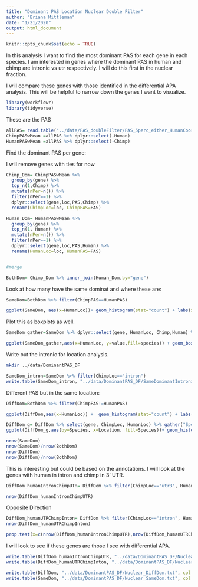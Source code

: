 ```yaml
---
title: "Dominant PAS Location Nuclear Double Filter"
author: "Briana Mittleman"
date: "1/21/2020"
output: html_document
---
```


```r
knitr::opts_chunk$set(echo = TRUE)
```

In this analysis I want to find the most dominant PAS for each gene in each species. I am interested in genes where the dominant PAS in human and chimp are intronic vs utr respectively. I will do this first in the nuclear fraction.  

I will compare these genes with those identified in the differential APA analysis. This will be helpful to narrow down the genes I want to visualize.  

```r
library(workflowr)
library(tidyverse)
```

These are the PAS 
```r
allPAS= read.table("../data/PAS_doubleFilter/PAS_5perc_either_HumanCoord_BothUsage_meta_doubleFilter.txt", header = T) 
ChimpPASwMean =allPAS %>% dplyr::select(-Human)
HumanPASwMean =allPAS %>% dplyr::select(-Chimp)
```


Find the dominant PAS per gene:

I will remove genes with ties for now
```r
Chimp_Dom= ChimpPASwMean %>%
  group_by(gene) %>%
  top_n(1,Chimp) %>% 
  mutate(nPer=n()) %>% 
  filter(nPer==1) %>% 
  dplyr::select(gene,loc,PAS,Chimp) %>% 
  rename(ChimpLoc=loc, ChimpPAS=PAS)

Human_Dom= HumanPASwMean %>% 
  group_by(gene) %>% 
  top_n(1, Human) %>% 
  mutate(nPer=n()) %>% 
  filter(nPer==1) %>% 
  dplyr::select(gene,loc,PAS,Human) %>% 
  rename(HumanLoc=loc, HumanPAS=PAS)


#merge

BothDom= Chimp_Dom %>% inner_join(Human_Dom,by="gene")
```

Look at how many have the same dominat and where these are:  

```r
SameDom=BothDom %>% filter(ChimpPAS==HumanPAS) 

ggplot(SameDom, aes(x=HumanLoc))+ geom_histogram(stat="count") + labs(x="Location", y="Number of Genes", title="Dominant PAS for genes with matching by species")

```   


Plot this as boxplots as well. 

```r
SameDom_gather=SameDom %>% dplyr::select(gene, HumanLoc, Chimp,Human) %>% gather(species, value, -c(gene,HumanLoc))

ggplot(SameDom_gather,aes(x=HumanLoc, y=value,fill=species)) + geom_boxplot() + scale_fill_brewer(palette = "Dark2") + labs(x="PAS Location", y="Mean Usage accross individuals", title="Mean usage for Genes with matching Dominant PAS")
```
Write out the intronic for location analysis.  


```bash
mkdir ../data/DominantPAS_DF
```

```r
SameDom_intron=SameDom %>% filter(ChimpLoc=="intron")
write.table(SameDom_intron, "../data/DominantPAS_DF/SameDominantIntronic.txt", col.names = T, row.names = F, quote = F)
```




Different PAS but in the same location:   
```r
DiffDom=BothDom %>% filter(ChimpPAS!=HumanPAS) 

ggplot(DiffDom,aes(x=HumanLoc)) +  geom_histogram(stat="count") + labs(x="PAS Location", y= "Number of Genes", title="Dominat PAS in same genic location but different PAS")

```
```r
DiffDom_g= DiffDom %>% select(gene, ChimpLoc, HumanLoc) %>% gather("Species", "Location", -gene)
ggplot(DiffDom_g,aes(by=Species, x=Location, fill=Species))+ geom_histogram(stat="count",position = "dodge") + labs(x="Location", y="Number of Genes", title="Different Dominant PAS") + scale_fill_brewer(palette = "Dark2")+theme(legend.position='bottom')
```
```r
nrow(SameDom)
nrow(SameDom)/nrow(BothDom)
nrow(DiffDom)
nrow(DiffDom)/nrow(BothDom)
```



This is interesting but could be based on the annotations. I will look at the genes with human in intron and chimp in 3' UTR.  

```r
DiffDom_humanIntronChimpUTR= DiffDom %>% filter(ChimpLoc=="utr3", HumanLoc=="intron")

nrow(DiffDom_humanIntronChimpUTR)
```

Opposite Direction
```r

DiffDom_humanUTRChimpInton= DiffDom %>% filter(ChimpLoc=="intron", HumanLoc=="utr3")
nrow(DiffDom_humanUTRChimpInton)
```


```r
prop.test(x=c(nrow(DiffDom_humanIntronChimpUTR),nrow(DiffDom_humanUTRChimpInton)), n=c(nrow(DiffDom), nrow(DiffDom)))
```

I will look to see if these genes are those I see with differential APA.  



```r
write.table(DiffDom_humanIntronChimpUTR, "../data/DominantPAS_DF/Nuclear_HumanIntronicChimpUTR.txt", col.names = T, row.names = F, quote = F)
write.table(DiffDom_humanUTRChimpInton, "../data/DominantPAS_DF/Nuclear_HumanUTRChimpIntronic.txt", col.names = T, row.names = F, quote = F)

write.table(DiffDom, "../data/DominantPAS_DF/Nuclear_DiffDom.txt", col.names = T, row.names = F, quote = F)
write.table(SameDom, "../data/DominantPAS_DF/Nuclear_SameDom.txt", col.names = T, row.names = F, quote = F)
```
